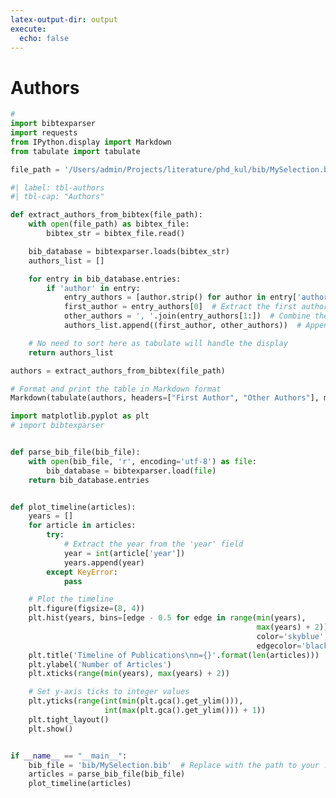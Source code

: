 ```yaml
---
latex-output-dir: output
execute:
  echo: false
---
```

# Authors {#appendix-i}

\fontsize{9}{10}\selectfont

```python
# 
import bibtexparser
import requests
from IPython.display import Markdown
from tabulate import tabulate

file_path = '/Users/admin/Projects/literature/phd_kul/bib/MySelection.bib'
```

```python
#| label: tbl-authors
#| tbl-cap: "Authors"

def extract_authors_from_bibtex(file_path):
    with open(file_path) as bibtex_file:
        bibtex_str = bibtex_file.read()

    bib_database = bibtexparser.loads(bibtex_str)
    authors_list = []

    for entry in bib_database.entries:
        if 'author' in entry:
            entry_authors = [author.strip() for author in entry['author'].split(' and ')]
            first_author = entry_authors[0]  # Extract the first author
            other_authors = ', '.join(entry_authors[1:])  # Combine the remaining authors
            authors_list.append((first_author, other_authors))  # Append as a tuple

    # No need to sort here as tabulate will handle the display
    return authors_list

authors = extract_authors_from_bibtex(file_path)

# Format and print the table in Markdown format
Markdown(tabulate(authors, headers=["First Author", "Other Authors"], maxcolwidths=[40, 50]))
```

```python
import matplotlib.pyplot as plt
# import bibtexparser


def parse_bib_file(bib_file):
    with open(bib_file, 'r', encoding='utf-8') as file:
        bib_database = bibtexparser.load(file)
    return bib_database.entries


def plot_timeline(articles):
    years = []
    for article in articles:
        try:
            # Extract the year from the 'year' field
            year = int(article['year'])
            years.append(year)
        except KeyError:
            pass

    # Plot the timeline
    plt.figure(figsize=(8, 4))
    plt.hist(years, bins=[edge - 0.5 for edge in range(min(years),
                                                       max(years) + 2)],
                                                       color='skyblue',
                                                       edgecolor='black')
    plt.title('Timeline of Publications\nn={}'.format(len(articles)))
    plt.ylabel('Number of Articles')
    plt.xticks(range(min(years), max(years) + 2))

    # Set y-axis ticks to integer values
    plt.yticks(range(int(min(plt.gca().get_ylim())), 
                     int(max(plt.gca().get_ylim())) + 1))
    plt.tight_layout()
    plt.show()


if __name__ == "__main__":
    bib_file = 'bib/MySelection.bib'  # Replace with the path to your .bib file
    articles = parse_bib_file(bib_file)
    plot_timeline(articles)
```


\fontsize{11}{12}\selectfont